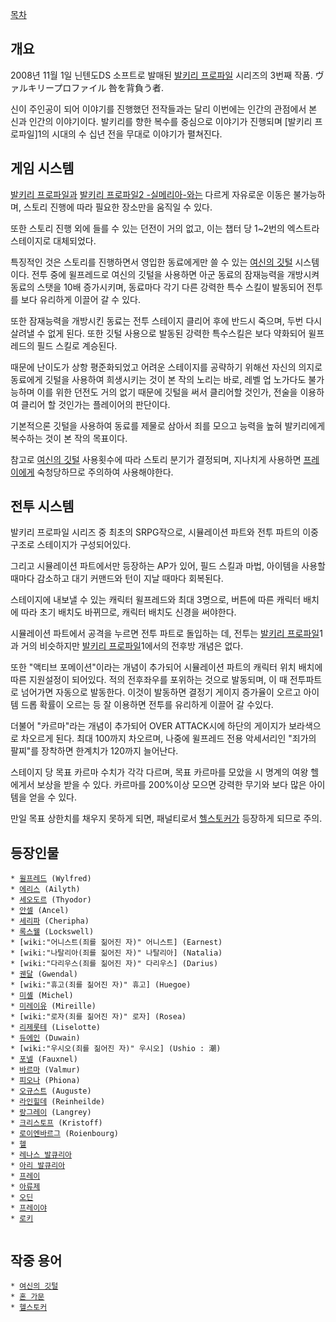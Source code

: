 [[목차]]


== 개요 ==
2008년 11월 1일 닌텐도DS 소프트로 발매된 [[발키리 프로파일]] 시리즈의 3번째 작품. ヴァルキリープロファイル 咎を背負う者.

신이 주인공이 되어 이야기를 진행했던 전작들과는 달리 이번에는 인간의 관점에서 본 신과 인간의 이야기이다. 발키리를 향한 복수를 중심으로 이야기가 진행되며 [발키리 프로파일]1의 시대의 수 십년 전을 무대로 이야기가 펼쳐진다.

== 게임 시스템 ==
[[발키리 프로파일]]과 [[발키리 프로파일2 -실메리아-]]와는 다르게 자유로운 이동은 불가능하며, 스토리 진행에 따라 필요한 장소만을 움직일 수 있다.

또한 스토리 진행 외에 들를 수 있는 던전이 거의 없고, 이는 챕터 당 1~2번의 엑스트라 스테이지로 대체되었다.

특징적인 것은 스토리를 진행하면서 영입한 동료에게만 쓸 수 있는 [[여신의 깃털]] 시스템이다. 전투 중에 윌프레드로 여신의 깃털을 사용하면 아군 동료의 잠재능력을 개방시켜 동료의 스탯을 10배 증가시키며, 동료마다 각기 다른 강력한 특수 스킬이 발동되어 전투를 보다 유리하게 이끌어 갈 수 있다.

또한 잠재능력을 개방시킨 동료는 전투 스테이지 클리어 후에 반드시 죽으며, 두번 다시 살려낼 수 없게 된다. 또한 깃털 사용으로 발동된 강력한 특수스킬은 보다 약화되어 윌프레드의 필드 스킬로 계승된다.

때문에 난이도가 상항 평준화되었고 어려운 스테이지를 공략하기 위해선 자신의 의지로 동료에게 깃털을 사용하여 희생시키는 것이 본 작의 노리는 바로, 레벨 업 노가다도 불가능하며 이를 위한 던전도 거의 없기 때문에 깃털을 써서 클리어할 것인가, 전술을 이용하여 클리어 할 것인가는 플레이어의 판단이다.

기본적으론 깃털을 사용하여 동료를 제물로 삼아서 죄를 모으고 능력을 높혀 발키리에게 복수하는 것이 본 작의 목표이다.

참고로 [[여신의 깃털]] 사용횟수에 따라 스토리 분기가 결정되며, 지나치게 사용하면 [[프레이]]에게 숙청당하므로 주의하여 사용해야한다.

== 전투 시스템 ==
발키리 프로파일 시리즈 중 최초의 SRPG작으로, 시뮬레이션 파트와 전투 파트의 이중구조로 스테이지가 구성되어있다.

그리고 시뮬레이션 파트에서만 등장하는 AP가 있어, 필드 스킬과 마법, 아이템을 사용할 때마다 감소하고 대기 커맨드와 턴이 지날 때마다 회복된다.

스테이지에 내보낼 수 있는 캐릭터 윌프레드와 최대 3명으로, 버튼에 따른 캐릭터 배치에 따라 초기 배치도 바뀌므로, 캐릭터 배치도 신경을 써야한다.

시뮬레이션 파트에서 공격을 누르면 전투 파트로 돌입하는 데, 전투는 [[발키리 프로파일]]1과 거의 비슷하지만 [[발키리 프로파일]]1에서의 전후방 개념은 없다. 

또한 "액티브 포메이션"이라는 개념이 추가되어 시뮬레이션 파트의 캐릭터 위치 배치에 따른 지원설정이 되어있다. 적의 전후좌우를 포위하는 것으로 발동되며, 이 때 전투파트로 넘어가면 자동으로 발동한다. 이것이 발동하면 결정기 게이지 증가율이 오르고 아이템 드롭 확률이 오르는 등 잘 이용하면 전투를 유리하게 이끌어 갈 수있다.

더불어 "카르마"라는 개념이 추가되어 OVER ATTACK시에 하단의 게이지가 보라색으로 차오르게 된다. 최대 100까지 차오르며, 나중에 윌프레드 전용 악세서리인 "죄가의 팔찌"를 장착하면 한계치가 120까지 늘어난다.

스테이지 당 목표 카르마 수치가 각각 다르며, 목표 카르마를 모았을 시 명계의 여왕 헬에게서 보상을 받을 수 있다. 카르마를 200%이상 모으면 강력한 무기와 보다 많은 아이템을 얻을 수 있다.

만일 목표 상한치를 채우지 못하게 되면, 패널티로서 [[헬스토커]]가 등장하게 되므로 주의.

== 등장인물 ==
 * [[윌프레드]] (Wylfred)
 * [[에리스]] (Ailyth)
 * [[세오도르]] (Thyodor)
 * [[안셀]] (Ancel)
 * [[세리파]] (Cheripha)
 * [[록스웰]] (Lockswell)
 * [wiki:"어니스트(죄를 짊어진 자)" 어니스트] (Earnest) 
 * [wiki:"나탈리아(죄를 짊어진 자)" 나탈리아] (Natalia)
 * [wiki:"다리우스(죄를 짊어진 자)" 다리우스] (Darius)
 * [[궨달]] (Gwendal)
 * [wiki:"휴고(죄를 짊어진 자)" 휴고] (Huegoe)
 * [[미셸]] (Michel)
 * [[미레이유]] (Mireille)
 * [wiki:"로자(죄를 짊어진 자)" 로자] (Rosea)
 * [[리제롯테]] (Liselotte)
 * [[듀에인]] (Duwain)
 * [wiki:"우시오(죄를 짊어진 자)" 우시오] (Ushio : 潮)
 * [[포넬]] (Fauxnel)
 * [[바르마]] (Valmur)
 * [[피오나]] (Phiona)
 * [[오규스트]] (Auguste)
 * [[라인힐데]] (Reinheilde)
 * [[랑그레이]] (Langrey)
 * [[크리스토프]] (Kristoff)
 * [[로이엔바르그]] (Roienbourg)
 * [[헬]]
 * [[레나스 발큐리아]]
 * [[아리 발큐리아]]
 * [[프레이]]
 * [[아류제]]
 * [[오딘]]
 * [[프레이야]]
 * [[로키]]
  
== 작중 용어 ==
 * [[여신의 깃털]]
 * [[혼 가문]]
 * [[헬스토커]]
